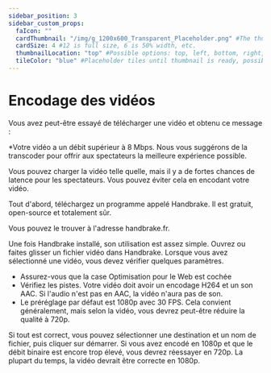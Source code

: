 ---
sidebar_position: 3
sidebar_custom_props:
  faIcon: ""
  cardThumbnail: "/img/g_1200x600_Transparent_Placeholder.png" #The thumbnail on the category card.
  cardSize: 4 #12 is full size, 6 is 50% width, etc.
  thumbnailLocation: "top" #Possible options: top, left, bottom, right, none
  tileColor: "blue" #Placeholder tiles until thumbnail is ready, possible options: blue, cream, darkpurple, lightpurple, mauve, orange, pink, none
---

# Encodage des vidéos

Vous avez peut-être essayé de télécharger une vidéo et obtenu ce message :

*Votre vidéo a un débit supérieur à 8 Mbps. Nous vous suggérons de la transcoder pour offrir aux spectateurs la meilleure expérience possible.

Vous pouvez charger la vidéo telle quelle, mais il y a de fortes chances de latence pour les spectateurs. Vous pouvez éviter cela en encodant votre vidéo.

Tout d'abord, téléchargez un programme appelé Handbrake. Il est gratuit, open-source et totalement sûr.

Vous pouvez le trouver à l'adresse handbrake.fr.

Une fois Handbrake installé, son utilisation est assez simple. Ouvrez ou faites glisser un fichier vidéo dans Handbrake. Lorsque vous avez sélectionné une vidéo, vous devez vérifier quelques paramètres.
- Assurez-vous que la case Optimisation pour le Web est cochée
- Vérifiez les pistes. Votre vidéo doit avoir un encodage H264 et un son AAC. Si l'audio n'est pas en AAC, la vidéo n'aura pas de son.
- Le préréglage par défaut est 1080p avec 30 FPS. Cela convient généralement, mais selon la vidéo, vous devrez peut-être réduire la qualité à 720p.

Si tout est correct, vous pouvez sélectionner une destination et un nom de fichier, puis cliquer sur démarrer. Si vous avez encodé en 1080p et que le débit binaire est encore trop élevé, vous devrez réessayer en 720p. La plupart du temps, la vidéo devrait être correcte en 1080p.

